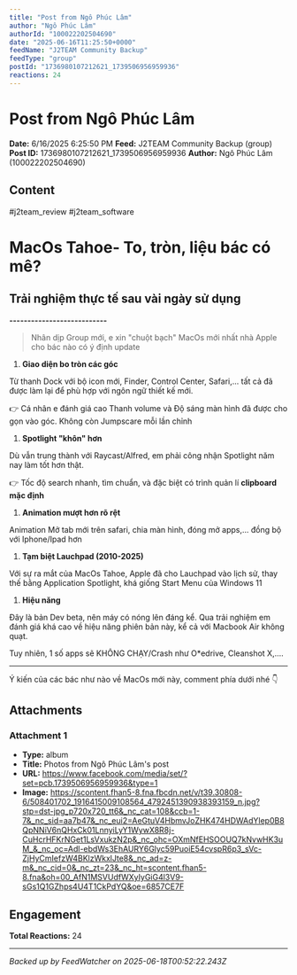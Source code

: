 ```yaml
---
title: "Post from Ngô Phúc Lâm"
author: "Ngô Phúc Lâm"
authorId: "100022202504690"
date: "2025-06-16T11:25:50+0000"
feedName: "J2TEAM Community Backup"
feedType: "group"
postId: "1736980107212621_1739506956959936"
reactions: 24
---
```


# Post from Ngô Phúc Lâm

**Date:** 6/16/2025 6:25:50 PM
**Feed:** J2TEAM Community Backup (group)
**Post ID:** 1736980107212621_1739506956959936
**Author:** Ngô Phúc Lâm (100022202504690)

## Content

#j2team_review #j2team_software
# **MacOs Tahoe- To, tròn, liệu bác có mê?**
## **Trải nghiệm thực tế sau vài ngày sử dụng**

**---------------------------**
> Nhân dịp Group mới, e xin "chuột bạch" MacOs mới nhất nhà Apple cho bác nào có ý định update 
1. **Giao diện bo tròn các góc**

Từ thanh Dock với bộ icon mới, Finder, Control Center, Safari,... tất cả đã được làm lại để phù hợp với ngôn ngữ thiết kế mới. 

👉  Cá nhân e đánh giá cao Thanh volume và Độ sáng màn hình đã được cho gọn vào góc. Không còn Jumpscare mỗi lần chỉnh
1. **Spotlight "khôn" hơn**

Dù vẫn trung thành với Raycast/Alfred, em phải công nhận Spotlight năm nay làm tốt hơn thật. 

👉 Tốc độ search nhanh, tìm chuẩn, và đặc biệt có trình quản lí **clipboard mặc định**
1. **Animation mượt hơn rõ rệt**

Animation Mở tab mới trên safari, chia màn hình, đóng mở apps,... đồng bộ với Iphone/Ipad hơn
1. **Tạm biệt Lauchpad (2010-2025)**

Với sự ra mắt của MacOs Tahoe, Apple đã cho Lauchpad vào lịch sử, thay thế bằng Application Spotlight, khá giống Start Menu của Windows 11
1. **Hiệu năng**

Đây là bản Dev beta, nên máy có nóng lên đáng kể. Qua trải nghiệm em đánh giá khá cao về hiệu năng phiên bản này, kể cả với Macbook Air không quạt. 

Tuy nhiên, 1 số apps sẽ KHÔNG CHẠY/Crash như O*edrive, Cleanshot X,....

------------------------------------------------

Ý kiến của các bác như nào về MacOs mới này, comment phía dưới nhé 👇

## Attachments

### Attachment 1
- **Type:** album
- **Title:** Photos from Ngô Phúc Lâm's post
- **URL:** https://www.facebook.com/media/set/?set=pcb.1739506956959936&type=1
- **Image:** https://scontent.fhan5-8.fna.fbcdn.net/v/t39.30808-6/508401702_1916415009108564_4792451390938393159_n.jpg?stp=dst-jpg_p720x720_tt6&_nc_cat=108&ccb=1-7&_nc_sid=aa7b47&_nc_eui2=AeGtuV4HbmvJoZHK474HDWAdYlep0B8QpNNiV6nQHxCk01LnnyiLyY1WywX8R8j-CuHcrHFKrNGet1LsVxukzN2p&_nc_ohc=OXmNfEHSOOUQ7kNvwHK3uM_&_nc_oc=Adl-ebdWs3EhAURY6Glyc59PuoiE54cvspR6p3_sVc-ZjHyCmIefzW4BKlzWkxlJte8&_nc_ad=z-m&_nc_cid=0&_nc_zt=23&_nc_ht=scontent.fhan5-8.fna&oh=00_AfN1MSVUdfWXyIyGiG4l3V9-sGs1Q1GZhps4U4T1CkPdYQ&oe=6857CE7F

## Engagement

**Total Reactions:** 24

---
*Backed up by FeedWatcher on 2025-06-18T00:52:22.243Z*
